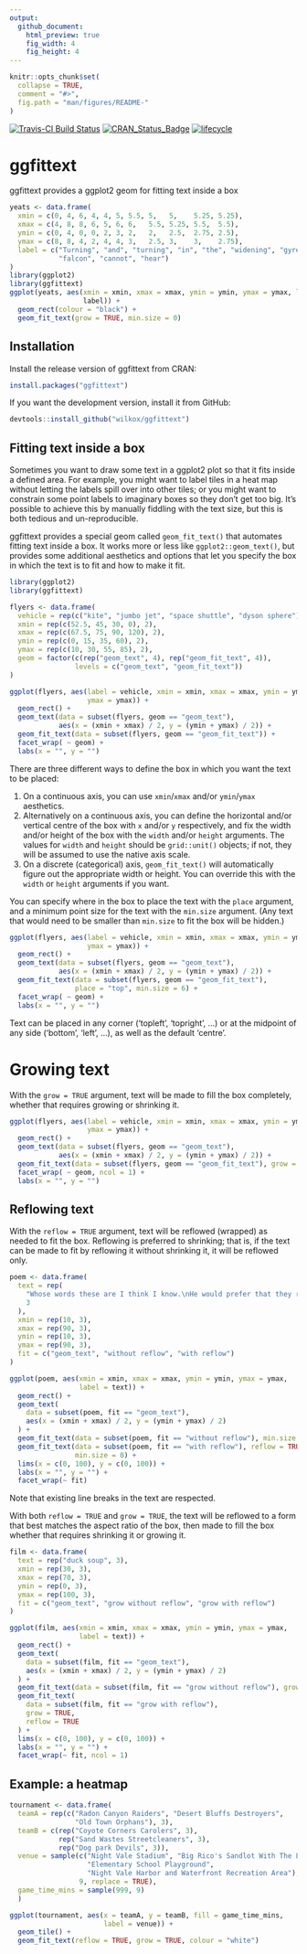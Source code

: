 ```yaml
---
output: 
  github_document:
    html_preview: true
    fig_width: 4
    fig_height: 4
---
```


```r
knitr::opts_chunk$set(
  collapse = TRUE,
  comment = "#>",
  fig.path = "man/figures/README-"
)
```

[![Travis-CI Build Status](https://travis-ci.org/wilkox/ggfittext.svg?branch=master)](https://travis-ci.org/wilkox/ggfittext)
[![CRAN_Status_Badge](http://www.r-pkg.org/badges/version/ggfittext)](https://cran.r-project.org/package=ggfittext)
[![lifecycle](https://img.shields.io/badge/lifecycle-maturing-blue.svg)](https://www.tidyverse.org/lifecycle/#maturing)

# ggfittext

ggfittext provides a ggplot2 geom for fitting text inside a box

```r
yeats <- data.frame(
  xmin = c(0, 4, 6, 4, 4, 5, 5.5, 5,   5,    5.25, 5.25),
  xmax = c(4, 8, 8, 6, 5, 6, 6,   5.5, 5.25, 5.5,  5.5),
  ymin = c(0, 4, 0, 0, 2, 3, 2,   2,   2.5,  2.75, 2.5),
  ymax = c(8, 8, 4, 2, 4, 4, 3,   2.5, 3,    3,    2.75),
  label = c("Turning", "and", "turning", "in", "the", "widening", "gyre", "the",
            "falcon", "cannot", "hear")
)
library(ggplot2)
library(ggfittext)
ggplot(yeats, aes(xmin = xmin, xmax = xmax, ymin = ymin, ymax = ymax, label =
                  label)) +
  geom_rect(colour = "black") +
  geom_fit_text(grow = TRUE, min.size = 0)
```

## Installation

Install the release version of ggfittext from CRAN:

```r
install.packages("ggfittext")
```

If you want the development version, install it from GitHub:

```r
devtools::install_github("wilkox/ggfittext")
```

## Fitting text inside a box

Sometimes you want to draw some text in a ggplot2 plot so that it fits inside a
defined area. For example, you might want to label tiles in a heat map without
letting the labels spill over into other tiles; or you might want to constrain
some point labels to imaginary boxes so they don't get too big. It's possible
to achieve this by manually fiddling with the text size, but this is both
tedious and un-reproducible.

ggfittext provides a special geom called `geom_fit_text()` that automates
fitting text inside a box. It works more or less like `ggplot2::geom_text()`,
but provides some additional aesthetics and options that let you specify the box
in which the text is to fit and how to make it fit.

```r
library(ggplot2)
library(ggfittext)

flyers <- data.frame(
  vehicle = rep(c("kite", "jumbo jet", "space shuttle", "dyson sphere"), 2),
  xmin = rep(c(52.5, 45, 30, 0), 2),
  xmax = rep(c(67.5, 75, 90, 120), 2),
  ymin = rep(c(0, 15, 35, 60), 2),
  ymax = rep(c(10, 30, 55, 85), 2),
  geom = factor(c(rep("geom_text", 4), rep("geom_fit_text", 4)),
                levels = c("geom_text", "geom_fit_text"))
)

ggplot(flyers, aes(label = vehicle, xmin = xmin, xmax = xmax, ymin = ymin,
                   ymax = ymax)) + 
  geom_rect() +
  geom_text(data = subset(flyers, geom == "geom_text"),
            aes(x = (xmin + xmax) / 2, y = (ymin + ymax) / 2)) +
  geom_fit_text(data = subset(flyers, geom == "geom_fit_text")) +
  facet_wrap( ~ geom) +
  labs(x = "", y = "")
```

There are three different ways to define the box in which you want the text to
be placed:

1. On a continuous axis, you can use `xmin`/`xmax` and/or `ymin`/`ymax`
   aesthetics.
2. Alternatively on a continuous axis, you can define the horizontal and/or
   vertical centre of the box with `x` and/or `y` respectively, and fix the
   width and/or height of the box with the `width` and/or `height` arguments.
   The values for `width` and `height` should be `grid::unit()` objects; if
   not, they will be assumed to use the native axis scale.
3. On a discrete (categorical) axis, `geom_fit_text()` will automatically
   figure out the appropriate width or height. You can override this with the
   `width` or `height` arguments if you want.

You can specify where in the box to place the text with the `place` argument,
and a minimum point size for the text with the `min.size` argument. (Any text
that would need to be smaller than `min.size` to fit the box will be hidden.)

```r
ggplot(flyers, aes(label = vehicle, xmin = xmin, xmax = xmax, ymin = ymin,
                   ymax = ymax)) + 
  geom_rect() +
  geom_text(data = subset(flyers, geom == "geom_text"),
            aes(x = (xmin + xmax) / 2, y = (ymin + ymax) / 2)) +
  geom_fit_text(data = subset(flyers, geom == "geom_fit_text"),
                place = "top", min.size = 6) +
  facet_wrap( ~ geom) +
  labs(x = "", y = "")
```

Text can be placed in any corner (‘topleft’, ‘topright’, …) or at the midpoint
of any side (‘bottom’, ‘left’, …), as well as the default ‘centre’.

# Growing text

With the `grow = TRUE` argument, text will be made to fill the box completely,
whether that requires growing or shrinking it.

```r
ggplot(flyers, aes(label = vehicle, xmin = xmin, xmax = xmax, ymin = ymin, 
                   ymax = ymax)) +
  geom_rect() +
  geom_text(data = subset(flyers, geom == "geom_text"),
            aes(x = (xmin + xmax) / 2, y = (ymin + ymax) / 2)) +
  geom_fit_text(data = subset(flyers, geom == "geom_fit_text"), grow = TRUE) +
  facet_wrap( ~ geom, ncol = 1) +
  labs(x = "", y = "")
```

## Reflowing text

With the `reflow = TRUE` argument, text will be reflowed (wrapped) as needed to
fit the box. Reflowing is preferred to shrinking; that is, if the text can be
made to fit by reflowing it without shrinking it, it will be reflowed only.

```r
poem <- data.frame(
  text = rep(
    "Whose words these are I think I know.\nHe would prefer that they reflow",
    3
  ),
  xmin = rep(10, 3),
  xmax = rep(90, 3),
  ymin = rep(10, 3),
  ymax = rep(90, 3),
  fit = c("geom_text", "without reflow", "with reflow")
)

ggplot(poem, aes(xmin = xmin, xmax = xmax, ymin = ymin, ymax = ymax,
                 label = text)) +
  geom_rect() +
  geom_text(
    data = subset(poem, fit == "geom_text"),
    aes(x = (xmin + xmax) / 2, y = (ymin + ymax) / 2)
  ) +
  geom_fit_text(data = subset(poem, fit == "without reflow"), min.size = 0) +
  geom_fit_text(data = subset(poem, fit == "with reflow"), reflow = TRUE,
                min.size = 0) +
  lims(x = c(0, 100), y = c(0, 100)) +
  labs(x = "", y = "") +
  facet_wrap(~ fit)
```

Note that existing line breaks in the text are respected.

With both `reflow = TRUE` and `grow = TRUE`, the text will be reflowed to a
form that best matches the aspect ratio of the box, then made to fill the box
whether that requires shrinking it or growing it.

```r
film <- data.frame(
  text = rep("duck soup", 3),
  xmin = rep(30, 3),
  xmax = rep(70, 3),
  ymin = rep(0, 3),
  ymax = rep(100, 3),
  fit = c("geom_text", "grow without reflow", "grow with reflow")
)

ggplot(film, aes(xmin = xmin, xmax = xmax, ymin = ymin, ymax = ymax,
                 label = text)) +
  geom_rect() +
  geom_text(
    data = subset(film, fit == "geom_text"),
    aes(x = (xmin + xmax) / 2, y = (ymin + ymax) / 2)
  ) +
  geom_fit_text(data = subset(film, fit == "grow without reflow"), grow = TRUE) +
  geom_fit_text(
    data = subset(film, fit == "grow with reflow"),
    grow = TRUE,
    reflow = TRUE
  ) +
  lims(x = c(0, 100), y = c(0, 100)) +
  labs(x = "", y = "") +
  facet_wrap(~ fit, ncol = 1)
```

## Example: a heatmap

```r
tournament <- data.frame(
  teamA = rep(c("Radon Canyon Raiders", "Desert Bluffs Destroyers",
                "Old Town Orphans"), 3),
  teamB = c(rep("Coyote Corners Carolers", 3),
            rep("Sand Wastes Streetcleaners", 3),
            rep("Dog park Devils", 3)),
  venue = sample(c("Night Vale Stadium", "Big Rico's Sandlot With The Lot",
                   "Elementary School Playground",
                   "Night Vale Harbor and Waterfront Recreation Area"),
                 9, replace = TRUE),
  game_time_mins = sample(999, 9)
  )

ggplot(tournament, aes(x = teamA, y = teamB, fill = game_time_mins,
                       label = venue)) +
  geom_tile() +
  geom_fit_text(reflow = TRUE, grow = TRUE, colour = "white")
```
